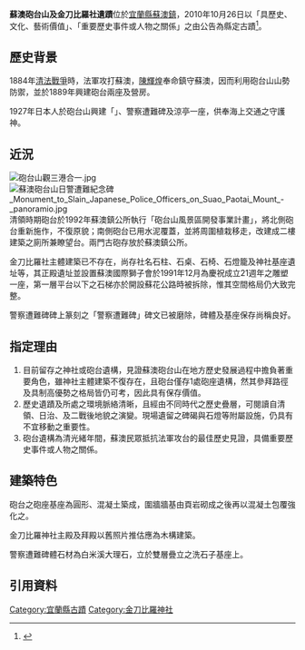 {{tw monument
|name=蘇澳砲台山及金刀比羅社遺蹟
|formername=
|image= 原金刀比羅神社基座遺跡 The Base Relic of Kotohira Shrine - panoramio.jpg
|imagename= 金刀比羅神社基座遺跡
|othername=
|formalname=
|level= 縣定古蹟
|class= 砲台、神社、碑碣
|time= 砲台：光緒15年（1889年）<br>神社及碑碣：昭和2年（1927年）
|material= 
|location= [[宜蘭縣|宜蘭縣]][[蘇澳鎮_(臺灣)|蘇澳鎮]]砲台山風景區內
|open= 
|cost= 
|website=
|reg_url=https://nchdb.boch.gov.tw/assets/overview/monument/20201022000001
}}
'''蘇澳砲台山及金刀比羅社遺蹟'''位於[[宜蘭縣|宜蘭縣]][[蘇澳鎮_(臺灣)|蘇澳鎮]]，2010年10月26日以「具歷史、文化、藝術價值」、「重要歷史事件或人物之關係」之由公告為縣定古蹟<ref>{{Cite web|url=https://nchdb.boch.gov.tw/assets/advanceSearch/monument/20101026000001|title=蘇澳砲台山及金刀比羅社遺蹟|accessdate=|work=文化部文化資產局|publisher=|date=|archive-date=2019-01-22|archive-url=https://web.archive.org/web/20190122044341/https://nchdb.boch.gov.tw/assets/advanceSearch/monument/20101026000001|dead-url=no}}</ref>。

==歷史背景==
1884年[[清法戰爭|清法戰爭]]時，法軍攻打蘇澳，[[陳輝煌|陳輝煌]]奉命鎮守蘇澳，因而利用砲台山山勢防禦，並於1889年興建砲台兩座及營房。

1927年日本人於砲台山興建「{{link-ja|金刀比羅神社|金刀比羅神社}}」、警察遭難碑及涼亭一座，供奉海上交通之守護神。

==近況==
[[File:砲台山觀三港合一.jpg|thumb]]
[[File:蘇澳砲台山日警遭難紀念碑_Monument_to_Slain_Japanese_Police_Officers_on_Suao_Paotai_Mount_-_panoramio.jpg|thumb]]
清領時期砲台於1992年蘇澳鎮公所執行「砲台山風景區開發事業計畫」，將北側砲台重新施作，不復原貌；南側砲台已用水泥覆蓋，並將周圍植栽移走，改建成二樓建築之廁所兼瞭望台。兩門古砲存放於蘇澳鎮公所。

金刀比羅社主體建築已不存在，尚存社名石柱、石桌、石椅、石燈籠及神社基座遺址等，其正殿遺址並設置蘇澳國際獅子會於1991年12月為慶祝成立21週年之雕塑一座，第一層平台以下之石梯亦於開設蘇花公路時被拆除，惟其空間格局仍大致完整。

警察遭難碑碑上篆刻之「警察遭難碑」碑文已被磨除，碑體及基座保存尚稱良好。

==指定理由==
#目前留存之神社或砲台遺構，見證蘇澳砲台山在地方歷史發展過程中擔負著重要角色，雖神社主體建築不復存在，且砲台僅存1處砲座遺構，然其參拜路徑及具制高優勢之格局皆仍可考，因此具有保存價值。
#歷史遺蹟及所處之環境脈絡清晰，且經由不同時代之歷史疊層，可閱讀自清領、日治、及二戰後地貌之演變。現場遺留之碑碣與石燈等附屬設施，仍具有不宜移動之重要性。
#砲台遺構為清光緒年間，蘇澳民眾抵抗法軍攻台的最佳歷史見證，具備重要歷史事件或人物之關係。

==建築特色==
砲台之砲座基座為圓形、混凝土築成，圍牆牆基由頁岩砌成之後再以混凝土包覆強化之。

金刀比羅神社主殿及拜殿以舊照片推估應為木構建築。

警察遭難碑體石材為白米溪大理石，立於雙層疊立之洗石子基座上。

==引用資料==
<small><references/></small>
{{宜蘭縣古蹟}}
{{宜蘭縣文化資產}}
[[Category:宜蘭縣古蹟|Category:宜蘭縣古蹟]]
[[Category:金刀比羅神社|Category:金刀比羅神社]]
